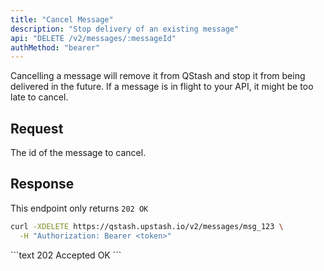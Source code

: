 ```yaml
---
title: "Cancel Message"
description: "Stop delivery of an existing message"
api: "DELETE /v2/messages/:messageId"
authMethod: "bearer"
---
```



Cancelling a message will remove it from QStash and stop it from being delivered in the future.
If a message is in flight to your API, it might be too late to cancel.

## Request

<ParamField path="messageId" type="string" required>
The id of the message to cancel.
</ParamField>



## Response

This endpoint only returns `202 OK`



<RequestExample>



```sh 
curl -XDELETE https://qstash.upstash.io/v2/messages/msg_123 \
  -H "Authorization: Bearer <token>"
```

</RequestExample>

<ResponseExample>
```text 202 Accepted
OK
```

</ResponseExample>
